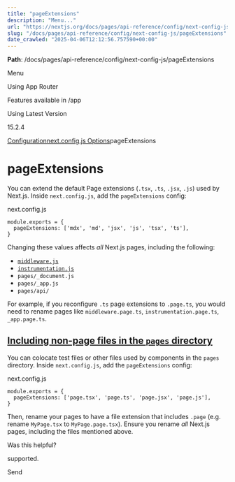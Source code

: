 ---
title: "pageExtensions"
description: "Menu..."
url: "https://nextjs.org/docs/pages/api-reference/config/next-config-js/pageExtensions"
slug: "/docs/pages/api-reference/config/next-config-js/pageExtensions"
date_crawled: "2025-04-06T12:12:56.757590+00:00"
---

**Path**: /docs/pages/api-reference/config/next-config-js/pageExtensions

Menu

Using App Router

Features available in /app

Using Latest Version

15.2.4

[Configuration](/docs/pages/api-reference/config)[next.config.js Options](/docs/pages/api-reference/config/next-config-js)pageExtensions

# pageExtensions

You can extend the default Page extensions (`.tsx`, `.ts`, `.jsx`, `.js`) used by Next.js. Inside `next.config.js`, add the `pageExtensions` config:

next.config.js

```
module.exports = {
  pageExtensions: ['mdx', 'md', 'jsx', 'js', 'tsx', 'ts'],
}
```

Changing these values affects *all* Next.js pages, including the following:

* [`middleware.js`](/docs/pages/building-your-application/routing/middleware)
* [`instrumentation.js`](/docs/pages/building-your-application/optimizing/instrumentation)
* `pages/_document.js`
* `pages/_app.js`
* `pages/api/`

For example, if you reconfigure `.ts` page extensions to `.page.ts`, you would need to rename pages like `middleware.page.ts`, `instrumentation.page.ts`, `_app.page.ts`.

## [Including non-page files in the `pages` directory](#including-non-page-files-in-the-pages-directory)

You can colocate test files or other files used by components in the `pages` directory. Inside `next.config.js`, add the `pageExtensions` config:

next.config.js

```
module.exports = {
  pageExtensions: ['page.tsx', 'page.ts', 'page.jsx', 'page.js'],
}
```

Then, rename your pages to have a file extension that includes `.page` (e.g. rename `MyPage.tsx` to `MyPage.page.tsx`). Ensure you rename *all* Next.js pages, including the files mentioned above.

Was this helpful?

supported.

Send